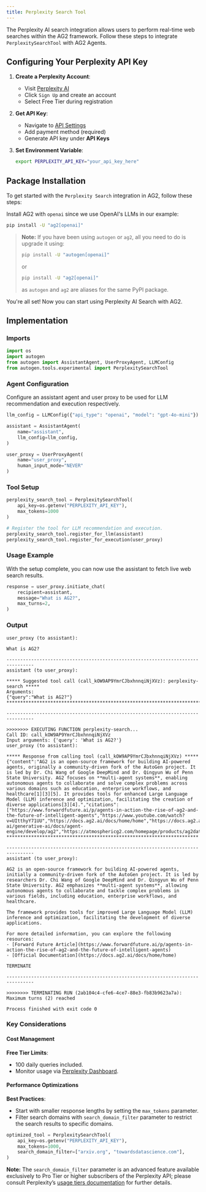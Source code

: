 ```yaml
---
title: Perplexity Search Tool
---
```


The Perplexity AI search integration allows users to perform real-time web searches within the AG2 framework. Follow these steps to integrate `PerplexitySearchTool` with AG2 Agents.

## Configuring Your Perplexity API Key

1. **Create a Perplexity Account**:
   - Visit [Perplexity AI](https://www.perplexity.ai/)
   - Click `Sign Up` and create an account
   - Select Free Tier during registration

2. **Get API Key**:
   - Navigate to [API Settings](https://www.perplexity.ai/settings/api)
   - Add payment method (required)
   - Generate API key under **API Keys**

3. **Set Environment Variable**:
   ```bash
   export PERPLEXITY_API_KEY="your_api_key_here"
   ```


## Package Installation

To get started with the `Perplexity Search` integration in AG2, follow these steps:

Install AG2 with `openai` since we use OpenAI's LLMs in our example:

```bash
pip install -U "ag2[openai]"
```
> **Note:** If you have been using `autogen` or `ag2`, all you need to do is upgrade it using:
> ```bash
> pip install -U "autogen[openai]"
> ```
> or
> ```bash
> pip install -U "ag2[openai]"
> ```
> as `autogen` and `ag2` are aliases for the same PyPI package.


You're all set! Now you can start using Perplexity AI Search with AG2.

## Implementation

### Imports

```python
import os
import autogen
from autogen import AssistantAgent, UserProxyAgent, LLMConfig
from autogen.tools.experimental import PerplexitySearchTool
```


### Agent Configuration

Configure an assistant agent and user proxy to be used for LLM recommendation and execution respectively.

```python
llm_config = LLMConfig({"api_type": "openai", "model": "gpt-4o-mini"})

assistant = AssistantAgent(
    name="assistant",
    llm_config=llm_config,
)

user_proxy = UserProxyAgent(
    name="user_proxy",
    human_input_mode="NEVER"
)

```

### Tool Setup

```python
perplexity_search_tool = PerplexitySearchTool(
    api_key=os.getenv("PERPLEXITY_API_KEY"),
    max_tokens=1000
)

# Register the tool for LLM recommendation and execution.
perplexity_search_tool.register_for_llm(assistant)
perplexity_search_tool.register_for_execution(user_proxy)
```

### Usage Example

With the setup complete, you can now use the assistant to fetch live web search results.

```python
response = user_proxy.initiate_chat(
    recipient=assistant,
    message="What is AG2?",
    max_turns=2,
)
````

### Output

```console
user_proxy (to assistant):

What is AG2?

--------------------------------------------------------------------------------
assistant (to user_proxy):

***** Suggested tool call (call_kOW9AP9YmrCJbxhnnqiNjXVz): perplexity-search *****
Arguments:
{"query":"What is AG2?"}
**********************************************************************************

--------------------------------------------------------------------------------

>>>>>>>> EXECUTING FUNCTION perplexity-search...
Call ID: call_kOW9AP9YmrCJbxhnnqiNjXVz
Input arguments: {'query': 'What is AG2?'}
user_proxy (to assistant):

***** Response from calling tool (call_kOW9AP9YmrCJbxhnnqiNjXVz) *****
{"content":"AG2 is an open-source framework for building AI-powered agents, originally a community-driven fork of the AutoGen project. It is led by Dr. Chi Wang of Google DeepMind and Dr. Qingyun Wu of Penn State University. AG2 focuses on **multi-agent systems**, enabling autonomous agents to collaborate and solve complex problems across various domains such as education, enterprise workflows, and healthcare[1][3][5]. It provides tools for enhanced Large Language Model (LLM) inference and optimization, facilitating the creation of diverse applications[3][4].","citations":["https://www.forwardfuture.ai/p/agents-in-action-the-rise-of-ag2-and-the-future-of-intelligent-agents","https://www.youtube.com/watch?v=UItthyY71UU","https://docs.ag2.ai/docs/home/home","https://docs.ag2.ai/latest/docs/home/home/","https://cloud.google.com/vertex-ai/generative-ai/docs/agent-engine/develop/ag2","https://atmosphericg2.com/homepage/products/ag2data/","https://atmosphericg2.com/ag2trader/"]}
**********************************************************************

--------------------------------------------------------------------------------
assistant (to user_proxy):

AG2 is an open-source framework for building AI-powered agents, initially a community-driven fork of the AutoGen project. It is led by researchers Dr. Chi Wang of Google DeepMind and Dr. Qingyun Wu of Penn State University. AG2 emphasizes **multi-agent systems**, allowing autonomous agents to collaborate and tackle complex problems in various fields, including education, enterprise workflows, and healthcare.

The framework provides tools for improved Large Language Model (LLM) inference and optimization, facilitating the development of diverse applications.

For more detailed information, you can explore the following resources:
- [Forward Future Article](https://www.forwardfuture.ai/p/agents-in-action-the-rise-of-ag2-and-the-future-of-intelligent-agents)
- [Official Documentation](https://docs.ag2.ai/docs/home/home)

TERMINATE

--------------------------------------------------------------------------------

>>>>>>>> TERMINATING RUN (2ab104c4-cfe6-4ce7-88e3-fb83b9623a7a): Maximum turns (2) reached

Process finished with exit code 0
````

### Key Considerations

#### Cost Management

**Free Tier Limits**:
- 100 daily queries included.
- Monitor usage via [Perplexity Dashboard](https://www.perplexity.ai/settings/api).

#### Performance Optimizations

**Best Practices**:

- Start with smaller response lengths by setting the `max_tokens` parameter.
- Filter search domains with `search_domain_filter` parameter to restrict the search results to specific domains.
```python
optimized_tool = PerplexitySearchTool(
    api_key=os.getenv("PERPLEXITY_API_KEY"),
    max_tokens=1000,
    search_domain_filter=["arxiv.org", "towardsdatascience.com"],
)
```
**Note:** The `search_domain_filter` parameter is an advanced feature available exclusively to Pro Tier or higher subscribers of the Perplexity API; please consult Perplexity’s [usage tiers documentation](https://docs.perplexity.ai/guides/usage-tiers) for further details.
